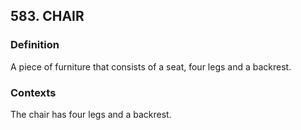 ## 583. CHAIR
### Definition
A piece of furniture that consists of a seat, four legs and a backrest.

### Contexts
The chair has four legs and a backrest.

